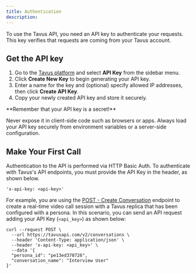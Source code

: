 ```yaml
---
title: Authentication
description: 
---
```

To use the Tavus API, you need an API key to authenticate your requests. This key verifies that requests are coming from your Tavus account.

## Get the API key
1. Go to the <a href="https://platform.tavus.io/" target="_blank">Tavus platform</a> and select **API Key** from the sidebar menu.
2. Click **Create New Key** to begin generating your API key.
3. Enter a name for the key and (optional) specify allowed IP addresses, then click **Create API Key**.
4. Copy your newly created API key and store it securely.

<Warning>
**Remember that your API key is a secret!**

Never expose it in client-side code such as browsers or apps. Always load your API key securely from environment variables or a server-side configuration.
</Warning>

## Make Your First Call
Authentication to the API is performed via HTTP Basic Auth. To authenticate with Tavus's API endpoints, you must provide the API Key in the header, as shown below.
```curl Authentication Header
'x-api-key: <api-key>'
```
For example, you are using the <a href="/api-reference/conversations/create-conversation" target="_blank">POST - Create Conversation</a> endpoint to create a real-time video call session with a Tavus replica that has been configured with a persona. In this scenario, you can send an API request adding your API Key (`<api_key>`) as shown below:
```shell cURL
curl --request POST \
  --url https://tavusapi.com/v2/conversations \
  --header 'Content-Type: application/json' \
  --header 'x-api-key: <api_key>' \
  --data '{
  "persona_id": "pe13ed370726",
  "conversation_name": "Interview User"
}'
```